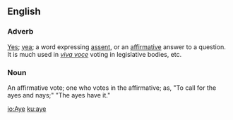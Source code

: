 ==English==
===Adverb===
[[Yes]]; [[yea]]; a word expressing [[assent]], or an [[affirmative]] answer to a question. It is much used in ''[[viva voce]]'' voting in legislative bodies, etc.

===Noun===
An affirmative vote; one who votes in the affirmative; as, "To call for the ayes and nays;" "The ayes have it."

[[io:Aye]]
[[ku:aye]]